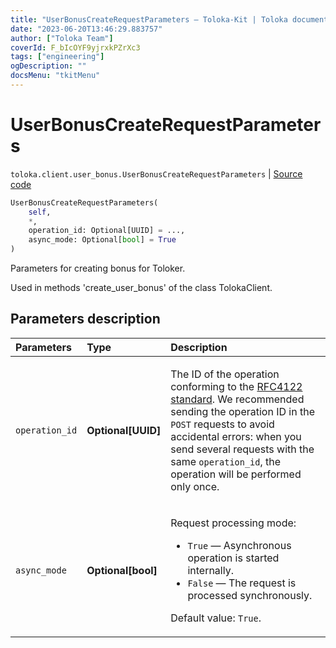 ```yaml
---
title: "UserBonusCreateRequestParameters — Toloka-Kit | Toloka documentation"
date: "2023-06-20T13:46:29.883757"
author: ["Toloka Team"]
coverId: F_bIcOYF9yjrxkPZrXc3
tags: ["engineering"]
ogDescription: ""
docsMenu: "tkitMenu"
---
```


# UserBonusCreateRequestParameters

`toloka.client.user_bonus.UserBonusCreateRequestParameters` | [Source code](https://github.com/Toloka/toloka-kit/blob/v1.2.0/src/client/user_bonus.py#L89)

```python
UserBonusCreateRequestParameters(
    self,
    *,
    operation_id: Optional[UUID] = ...,
    async_mode: Optional[bool] = True
)
```

Parameters for creating bonus for Toloker.

Used in methods 'create_user_bonus' of the class TolokaClient.

## Parameters description

| Parameters | Type | Description |
| :----------| :----| :-----------|
`operation_id`|**Optional\[UUID\]**|<p>The ID of the operation conforming to the [RFC4122 standard](https://tools.ietf.org/html/rfc4122). We recommended sending the operation ID in the `POST` requests to avoid accidental errors: when you send several requests with the same `operation_id`, the operation will be performed only once.</p>
`async_mode`|**Optional\[bool\]**|<p>Request processing mode:</p> <ul> <li>`True` — Asynchronous operation is started internally.</li> <li>`False` — The request is processed synchronously.</li> </ul> <p></p><p>Default value: `True`.</p>